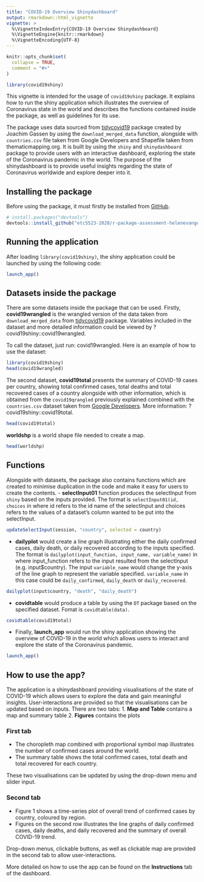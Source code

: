 ```yaml
---
title: "COVID-19 Overview Shinydashboard"
output: rmarkdown::html_vignette
vignette: >
  %\VignetteIndexEntry{COVID-19 Overview Shinydashboard}
  %\VignetteEngine{knitr::rmarkdown}
  %\VignetteEncoding{UTF-8}
---
```


```r
knitr::opts_chunk$set(
  collapse = TRUE,
  comment = "#>"
)
```

```r
library(covid19shiny)
```

This vignette is intended for the usage of `covid19shiny` package. It explains how to run the shiny application which illustrates the overview of Coronavirus state in the world and describes the functions contained inside the package, as well as guidelines for its use.  

The package uses data sourced from [tidycovid19](https://github.com/joachim-gassen/tidycovid19) package created by Joachim Gassen by using the `download_merged_data` function, alongside with `countries.csv` file taken from Google Developers and Shapefile taken from thematicmapping.org. It is built by using the `shiny` and `shinydashboard` package to provide users with an interactive dashboard, exploring the state of the Coronavirus pandemic in the world. The purpose of the shinydashboard is to provide useful insights regarding the state of Coronavirus worldwide and explore deeper into it.

## Installing the package
Before using the package, it must firstly be installed from [GitHub](https://github.com/etc5523-2020/r-package-assessment-helenevangelinaa).

```r
# install.packages("devtools")
devtools::install_github("etc5523-2020/r-package-assessment-helenevangelinaa")
```

## Running the application

After loading `library(covid19shiny)`, the shiny application could be launched by using the following code:
```r
launch_app()
```

## Datasets inside the package
There are some datasets inside the package that can be used. Firstly, **covid19wrangled** is the wrangled version of the data taken from `download_merged_data` from [tidycovid19](https://github.com/joachim-gassen/tidycovid19) package. Variables included in the dataset and more detailed information could be viewed by ?covid19shiny::covid19wrangled. 

To call the dataset, just run: covid19wrangled. Here is an example of how to use the dataset:
```r
library(covid19shiny)
head(covid19wrangled)
```

The second dataset, **covid19total** presents the summary of COVID-19 cases per country, showing total confirmed cases, total deaths and total recovered cases of a country alongside with other information, which is obtained from the `covid19qrangled` previously explained combined with the `countries.csv` dataset taken from [Google Developers](https://developers.google.com/public-data/docs/canonical/countries_csv). More information: ?covid19shiny::covid19total.
```r
head(covid19total)
```

**worldshp** is a world shape file needed to create a map.
```r
head(worldshp)
```

## Functions
Alongside with datasets, the package also contains functions which are created to minimise duplication in the code and make it easy for users to create the contents.
- **selectInput01** function produces the selectInput from `shiny` based on the inputs provided. The format is `selectInput01(id, choices` in where id refers to the id name of the selectInput and choices refers to the values of a dataset's column wanted to be put into the selectInput.
```r
updateSelectInput(session, "country", selected = country)
```

- **dailyplot** would create a line graph illustrating either the daily confirmed cases, daily death, or daily recovered according to the inputs specified. The format is `dailyplot(input_function, input_name, variable_name)` in where input_function refers to the input resulted from the selectInput (e.g. input$country). The input `variable_name` would change the y-axis of the line graph to represent the variable specified. `variable_name` in this case could be `daily_confirmed`, `daily_death` or `daily_recovered`. 
```r
dailyplot(input$country, "death", "daily_death")
```

- **covidtable** would produce a table by using the `DT` package based on the specified dataset. Fomat is `covidtable(data)`.
```r
covidtable(covid19total)
```

- Finally, **launch_app** would run the shiny application showing the overview of COVID-19 in the world which allows users to interact and explore the state of the Coronavirus pandemic.   
```r
launch_app()
```

## How to use the app?
The application is a shinydashboard providing visualisations of the state of COVID-19 which allows users to explore the data and gain meaningful insights. User-interactions are provided so that the visualisations can be updated based on inputs. There are two tabs:
1. **Map and Table** contains a map and summary table
2. **Figures** contains the plots

### First tab
* The choropleth map combined with proportional symbol map illustrates the number of confirmed cases around the world.
* The summary table shows the total confirmed cases, total death and total recovered for each country.

These two visualisations can be updated by using the drop-down menu and slider input.

### Second tab
* Figure 1 shows a time-series plot of overall trend of confirmed cases by country, coloured by region.
* Figures on the second row illustrates the line graphs of daily confirmed cases, daily deaths, and daily recovered and the summary of overall COVID-19 trend. 

Drop-down menus, clickable buttons, as well as clickable map are provided in the second tab to allow user-interactions. 

More detailed on how to use the app can be found on the **Instructions** tab of the dashboard.






